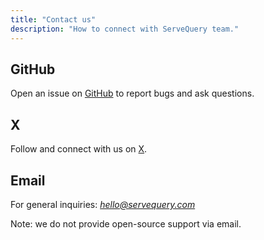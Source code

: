 ```yaml
---
title: "Contact us"
description: "How to connect with ServeQuery team."
---
```



## GitHub

Open an issue on [GitHub](https://github.com/rixy-ai/servequery) to report bugs and ask questions.

## X

Follow and connect with us on [X](https://x.com/ServeQuery).

## Email

For general inquiries: [*hello@servequery.com*](mailto:hello@servequery.com)

<Note>
  Note: we do not provide open-source support via email. 
</Note>